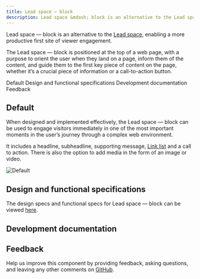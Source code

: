 ```yaml
---
title: Lead space – block
description: Lead space &mdash; block is an alternative to the Lead space, enabling a more productive first site of viewer engagement. 
---
```



<PageDescription>

Lead space &mdash; block is an alternative to the [Lead space](https://www.ibm.com/standards/web/carbon-for-ibm-dotcom/patterns/leadspace), enabling a more productive first site of viewer engagement. 

The Lead space &mdash; block is positioned at the top of a web page, with a purpose to orient the user when they land on a page, inform them of the content, and guide them to the first key piece of content on the page, whether it’s a crucial piece of information or a call-to-action button.

</PageDescription>

<AnchorLinks>

<AnchorLink>Default</AnchorLink>
<AnchorLink>Design and functional specifications</AnchorLink>
<AnchorLink>Development documentation</AnchorLink>
<AnchorLink>Feedback</AnchorLink>

</AnchorLinks>

## Default
When designed and implemented effectively, the Lead space &mdash; block can be used to engage visitors immediately in one of the most important moments in the user’s journey through a complex web environment.

It includes a headline, subheadline, supporting message, [Link list](https://ibmdotcom-react.mybluemix.net/?path=/story/components-linklist--default) and a call to action. There is also the option to add media in the form of an image or video.

![Default](../../images/pattern/lead-space-block/leadspace-block.jpg)

## Design and functional specifications

The design specs and functional specs for Lead space &mdash; block can be viewed  <a href="https://ibm.box.com/s/kisml8o6mgrexlvqaa3cv20z1e32sbli" target="_blank">here</a>.

## Development documentation

<ComponentStatus name="Lead space - block" type="layout" />

## Feedback

Help us improve this component by providing feedback, asking questions, and leaving any other comments on <a href="https://github.com/carbon-design-system/carbon-for-ibm-dotcom" target="_blank">GitHub</a>.
